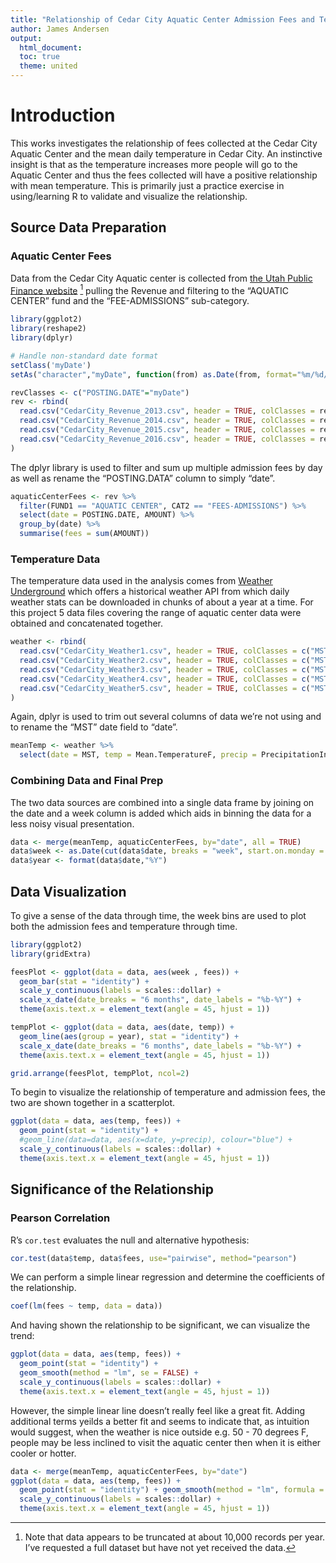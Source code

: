 ```yaml
---
title: "Relationship of Cedar City Aquatic Center Admission Fees and Temperature"
author: James Andersen
output:
  html_document:
  toc: true
  theme: united
---
```


# Introduction
This works investigates the relationship of fees collected at the Cedar City Aquatic Center and the mean daily temperature in Cedar City.  An instinctive insight is that as the temperature increases more people will go to the Aquatic Center and thus the fees collected will have a positive relationship with mean temperature.  This is primarily just a practice exercise in using/learning R to validate and visualize the relationship.

## Source Data Preparation
### Aquatic Center Fees
Data from the Cedar City Aquatic center is collected from [the Utah Public Finance website](http://www.utah.gov/transparency/app.html?govLevel=CITY&entityId=377&fiscalYear=2016&transType=2&title1=Cities+and+Towns%3A+2016%3A+Revenue&title2=Cedar+City&title3=Cities+and+Towns%3A+Cedar+City%3A+2016%3A+Revenue) [^1] pulling the Revenue and filtering to the "AQUATIC CENTER" fund and the "FEE-ADMISSIONS" sub-category.

```r
library(ggplot2)
library(reshape2)
library(dplyr)
```

```r
# Handle non-standard date format
setClass('myDate')
setAs("character","myDate", function(from) as.Date(from, format="%m/%d/%Y"))

revClasses <- c("POSTING.DATE"="myDate")
rev <- rbind(
  read.csv("CedarCity_Revenue_2013.csv", header = TRUE, colClasses = revClasses),
  read.csv("CedarCity_Revenue_2014.csv", header = TRUE, colClasses = revClasses),
  read.csv("CedarCity_Revenue_2015.csv", header = TRUE, colClasses = revClasses),
  read.csv("CedarCity_Revenue_2016.csv", header = TRUE, colClasses = revClasses)
)
```

The dplyr library is used to filter and sum up multiple admission fees by day as well as rename the "POSTING.DATA" column to simply "date".
```r
aquaticCenterFees <- rev %>% 
  filter(FUND1 == "AQUATIC CENTER", CAT2 == "FEES-ADMISSIONS") %>% 
  select(date = POSTING.DATE, AMOUNT) %>%
  group_by(date) %>%
  summarise(fees = sum(AMOUNT))
```

### Temperature Data
The temperature data used in the analysis comes from [Weather Underground](https://www.wunderground.com) which offers a historical weather API from which daily weather stats can be downloaded in chunks of about a year at a time.  For this project 5 data files covering the range of aquatic center data were obtained and concatenated together.  

```r
weather <- rbind(
  read.csv("CedarCity_Weather1.csv", header = TRUE, colClasses = c("MST"="Date")),
  read.csv("CedarCity_Weather2.csv", header = TRUE, colClasses = c("MST"="Date")),
  read.csv("CedarCity_Weather3.csv", header = TRUE, colClasses = c("MST"="Date")),
  read.csv("CedarCity_Weather4.csv", header = TRUE, colClasses = c("MST"="Date")),
  read.csv("CedarCity_Weather5.csv", header = TRUE, colClasses = c("MST"="Date"))
)
```

Again, dplyr is used to trim out several columns of data we're not using and to rename
the "MST" date field to "date".
```r
meanTemp <- weather %>% 
  select(date = MST, temp = Mean.TemperatureF, precip = PrecipitationIn)
```

### Combining Data and Final Prep
The two data sources are combined into a single data frame by joining on the date and a week column is added which aids in binning the data for a less noisy visual presentation.

```r
data <- merge(meanTemp, aquaticCenterFees, by="date", all = TRUE)
data$week <- as.Date(cut(data$date, breaks = "week", start.on.monday = FALSE))
data$year <- format(data$date,"%Y")
```

## Data Visualization
To give a sense of the data through time, the week bins are used to plot both the admission fees and temperature through time.
```r
library(ggplot2)
library(gridExtra)

feesPlot <- ggplot(data = data, aes(week , fees)) + 
  geom_bar(stat = "identity") +
  scale_y_continuous(labels = scales::dollar) + 
  scale_x_date(date_breaks = "6 months", date_labels = "%b-%Y") +
  theme(axis.text.x = element_text(angle = 45, hjust = 1))

tempPlot <- ggplot(data = data, aes(date, temp)) + 
  geom_line(aes(group = year), stat = "identity") +
  scale_x_date(date_breaks = "6 months", date_labels = "%b-%Y") +
  theme(axis.text.x = element_text(angle = 45, hjust = 1))

grid.arrange(feesPlot, tempPlot, ncol=2)

```

To begin to visualize the relationship of temperature and admission fees, the two are shown together in a scatterplot.
```r
ggplot(data = data, aes(temp, fees)) + 
  geom_point(stat = "identity") + 
  #geom_line(data=data, aes(x=date, y=precip), colour="blue") +
  scale_y_continuous(labels = scales::dollar) + 
  theme(axis.text.x = element_text(angle = 45, hjust = 1))
```
  
## Significance of the Relationship
### Pearson Correlation
R's `cor.test` evaluates the null and alternative hypothesis:
```r
cor.test(data$temp, data$fees, use="pairwise", method="pearson")
```

We can perform a simple linear regression and determine the coefficients of the relationship.
```r
coef(lm(fees ~ temp, data = data))
```

And having shown the relationship to be significant, we can visualize the trend:
```r
ggplot(data = data, aes(temp, fees)) + 
  geom_point(stat = "identity") + 
  geom_smooth(method = "lm", se = FALSE) +
  scale_y_continuous(labels = scales::dollar) + 
  theme(axis.text.x = element_text(angle = 45, hjust = 1))
```

However, the simple linear line doesn't really feel like a great fit.  Adding additional terms yeilds a better fit and seems to indicate that, as intuition would suggest, when the weather is nice outside e.g. 50 - 70 degrees F, people may be less inclined to visit the aquatic center then when it is either cooler or hotter.
```r
data <- merge(meanTemp, aquaticCenterFees, by="date")
ggplot(data = data, aes(temp, fees)) + 
  geom_point(stat = "identity") + geom_smooth(method = "lm", formula = y ~ x + I(x^2) + I(x^3), se = FALSE, data = data) +
  scale_y_continuous(labels = scales::dollar) + 
  theme(axis.text.x = element_text(angle = 45, hjust = 1))
```

  [^1]: Note that data appears to be truncated at about 10,000 records per year.  I've requested a full dataset but have not yet received the data.